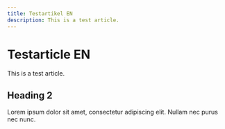 ```yaml
---
title: Testartikel EN
description: This is a test article.
---
```


# Testarticle EN

This is a test article.

## Heading 2

Lorem ipsum dolor sit amet, consectetur adipiscing elit. Nullam nec purus nec nunc.
